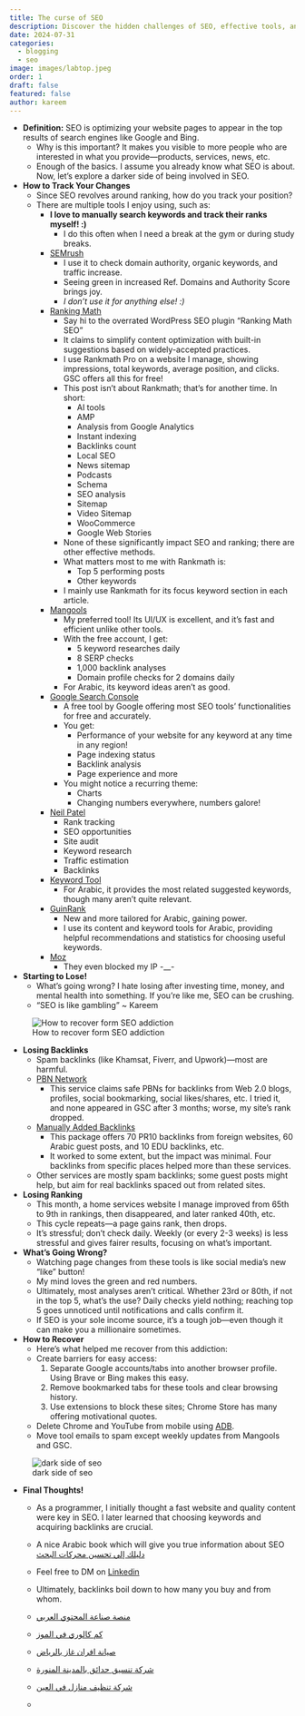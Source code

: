 ```yaml
---
title: The curse of SEO
description: Discover the hidden challenges of SEO, effective tools, and strategies to track changes and recover from setbacks, while navigating the complexities of search engine optimization.
date: 2024-07-31
categories:
  - blogging
  - seo
image: images/labtop.jpeg
order: 1
draft: false
featured: false
author: kareem
---
```

- **Definition:** SEO is optimizing your website pages to appear in the top results of search engines like Google and Bing.
	- Why is this important? It makes you visible to more people who are interested in what you provide—products, services, news, etc.
	- Enough of the basics. I assume you already know what SEO is about. Now, let's explore a darker side of being involved in SEO.
- **How to Track Your Changes**
	- Since SEO revolves around ranking, how do you track your position?
	- There are multiple tools I enjoy using, such as:
		- **I love to manually search keywords and track their ranks myself! :)**
			- I do this often when I need a break at the gym or during study breaks.
		- [SEMrush](https://www.semrush.com/)
			- I use it to check domain authority, organic keywords, and traffic increase.
			- Seeing green in increased Ref. Domains and Authority Score brings joy.
			- *I don't use it for anything else! :)*
		- [Ranking Math](https://rankmath.com/)
			- Say hi to the overrated WordPress SEO plugin "Ranking Math SEO"
			- It claims to simplify content optimization with built-in suggestions based on widely-accepted practices.
			- I use Rankmath Pro on a website I manage, showing impressions, total keywords, average position, and clicks. GSC offers all this for free!
			- This post isn't about Rankmath; that's for another time. In short:
				- AI tools
				- AMP
				- Analysis from Google Analytics
				- Instant indexing
				- Backlinks count
				- Local SEO
				- News sitemap
				- Podcasts
				- Schema
				- SEO analysis
				- Sitemap
				- Video Sitemap
				- WooCommerce
				- Google Web Stories
			- None of these significantly impact SEO and ranking; there are other effective methods.
			- What matters most to me with Rankmath is:
				- Top 5 performing posts
				- Other keywords
			- I mainly use Rankmath for its focus keyword section in each article.
		- [Mangools](https://mangools.com/)
			- My preferred tool! Its UI/UX is excellent, and it's fast and efficient unlike other tools.
			- With the free account, I get:
				- 5 keyword researches daily
				- 8 SERP checks
				- 1,000 backlink analyses
				- Domain profile checks for 2 domains daily
			- For Arabic, its keyword ideas aren't as good.
		- [Google Search Console](https://search.google.com/search-console/about)
			- A free tool by Google offering most SEO tools' functionalities for free and accurately.
			- You get:
				- Performance of your website for any keyword at any time in any region!
				- Page indexing status
				- Backlink analysis
				- Page experience and more
			- You might notice a recurring theme:
				- Charts
				- Changing numbers everywhere, numbers galore!
		- [Neil Patel](https://app.neilpatel.com/)
			- Rank tracking
			- SEO opportunities
			- Site audit
			- Keyword research
			- Traffic estimation
			- Backlinks
		- [Keyword Tool](https://keywordtool.io/)
			- For Arabic, it provides the most related suggested keywords, though many aren't quite relevant.
		- [GuinRank](https://www.guinrank.com/)
			- New and more tailored for Arabic, gaining power.
			- I use its content and keyword tools for Arabic, providing helpful recommendations and statistics for choosing useful keywords.
		- [Moz](https://moz.com/)
			- They even blocked my IP -__-
- **Starting to Lose!**
	- What's going wrong? I hate losing after investing time, money, and mental health into something. If you're like me, SEO can be crushing.
	- "SEO is like gambling" ~ Kareem

![How to recover form SEO addiction](images/labtop_seo_increasing.jpeg)

- **Losing Backlinks**
	- Spam backlinks (like Khamsat, Fiverr, and Upwork)—most are harmful.
	- [PBN Network](https://khamsat.com/marketing/backlinks-building/2836532-%D8%AE%D8%B7%D8%A9-%D8%A8%D8%A7%D9%83-%D9%84%D9%8A%D9%86%D9%83-pbn-%D8%A7%D9%84%D8%A3%D9%81%D8%B6%D9%84-%D8%AD%D8%A7%D9%84%D9%8A%D8%A7)
		- This service claims safe PBNs for backlinks from Web 2.0 blogs, profiles, social bookmarking, social likes/shares, etc. I tried it, and none appeared in GSC after 3 months; worse, my site's rank dropped.
	- [Manually Added Backlinks](https://khamsat.com/marketing/backlinks-building/2191705-%D8%AD%D8%B2%D9%85%D8%A9-%D8%A8%D8%A7%D9%83%D9%84%D9%8A%D9%86%D9%83-%D9%85%D8%AA%D9%83%D8%A7%D9%85%D9%84%D8%A9-%D9%84%D9%85%D9%88%D9%82%D8%B9%D9%83-%D8%B9%D9%84%D9%89-%D9%85%D9%88%D8%A7%D9%82%D8%B9-%D8%B9%D8%A7%D9%84%D9%8A%D8%A9-%D8%A7%D9%84%D8%AF%D9%88%D9%85%D9%8A%D9%86-%D8%A7%D8%AB%D9%88%D8%B1%D8%AA%D9%8A)
		- This package offers 70 PR10 backlinks from foreign websites, 60 Arabic guest posts, and 10 EDU backlinks, etc.
		- It worked to some extent, but the impact was minimal. Four backlinks from specific places helped more than these services.
	- Other services are mostly spam backlinks; some guest posts might help, but aim for real backlinks spaced out from related sites.
- **Losing Ranking**
	- This month, a home services website I manage improved from 65th to 9th in rankings, then disappeared, and later ranked 40th, etc.
	- This cycle repeats—a page gains rank, then drops.
	- It's stressful; don't check daily. Weekly (or every 2-3 weeks) is less stressful and gives fairer results, focusing on what's important.

- **What's Going Wrong?**
	- Watching page changes from these tools is like social media's new "like" button!
	- My mind loves the green and red numbers.
	- Ultimately, most analyses aren't critical. Whether 23rd or 80th, if not in the top 5, what's the use? Daily checks yield nothing; reaching top 5 goes unnoticed until notifications and calls confirm it.
	- If SEO is your sole income source, it's a tough job—even though it can make you a millionaire sometimes.
- **How to Recover**
	- Here's what helped me recover from this addiction:
	- Create barriers for easy access:
	  1. Separate Google accounts/tabs into another browser profile. Using Brave or Bing makes this easy.
	  2. Remove bookmarked tabs for these tools and clear browsing history.
	  3. Use extensions to block these sites; Chrome Store has many offering motivational quotes.
	- Delete Chrome and YouTube from mobile using [ADB](https://askubuntu.com/questions/34702/how-do-i-set-up-android-adb).
	- Move tool emails to spam except weekly updates from Mangools and GSC.

![dark side of seo](images/laptop_google.jpeg)

- **Final Thoughts!**
	- As a programmer, I initially thought a fast website and quality content were key in SEO. I later learned that choosing keywords and acquiring backlinks are crucial.
	- A nice Arabic book which will give you true information about SEO [دليلك إلي تحسين محركات البحث](https://academy.hsoub.com/files/28-%D8%AF%D9%84%D9%8A%D9%84%D9%83-%D8%A5%D9%84%D9%89-%D8%AA%D8%AD%D8%B3%D9%8A%D9%86-%D9%85%D8%AD%D8%B1%D9%83%D8%A7%D8%AA-%D8%A7%D9%84%D8%A8%D8%AD%D8%AB-seo/)
	- Feel free to DM on [Linkedin](https://www.linkedin.com/in/abdelkareem-elkhateb-989a68294/)
	- Ultimately, backlinks boil down to how many you buy and from whom.
	- [منصة صناعة المحتوي العربي](https://anwan.me/)
	- [كم كالوري في الموز](https://kamcalorie.com)
	- [صيانة افران غاز بالرياض](https://www.tanorfix.com/)
	- [شركة تنسيق حدائق بالمدينة المنورة](https://www.smaagarden.com/)
	- [شركة تنظيف منازل في العين](https://www.alainclean.com/)

	- 
